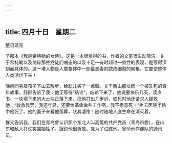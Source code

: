 ```yaml
---
---
---
```

title: 四月十日　星期二
---




整日读完

了那本《我是希特勒的女侍》，这是一本很难得的书，作者的文笔很生动简洁。关于希特勒以及纳粹那些党徒们病态的以及十足―有时超过―兽性的表现，是写得深刻而具体的。这一堆人物是人类整体中一部最恶毒的脓疮细胞的聚集，它要使整体人类溃烂下来！

晚间同芬及孩子下山去散步，给耘儿买了一点糖。关于西山那坟碑一个被轧死的青年故事，舒群告诉了我：他正等待“结论”，结论下来了，他说要快乐几天，读点书，一块塌下来的大土块正落下来，把他打出几步远，临死时他还请求人援救他：“救救我罢，我还年轻，还要给革命做些工作啊，我不愿意死！”抬去医院半路中他死了。他的妻子来看他落葬，状其凄惨！随时随地人底生命在消灭着。

群又告诉我，我们在青岛曾认识那个东北人叫高篙的共产党员（青岛市委），在山东和敌人打仗突围牺牲了。据说他很勇敢。党为了试练他，曾命他作连队的通讯员。